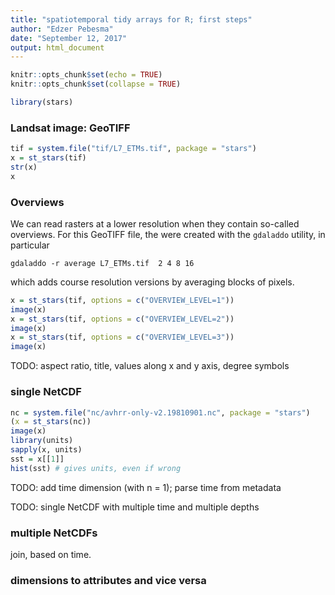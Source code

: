 ```yaml
---
title: "spatiotemporal tidy arrays for R; first steps"
author: "Edzer Pebesma"
date: "September 12, 2017"
output: html_document
---
```


```r
knitr::opts_chunk$set(echo = TRUE)
knitr::opts_chunk$set(collapse = TRUE)
```

```r
library(stars)
```

### Landsat image: GeoTIFF
```r
tif = system.file("tif/L7_ETMs.tif", package = "stars")
x = st_stars(tif)
str(x)
x
```

### Overviews
We can read rasters at a lower resolution when they contain so-called overviews. For this
GeoTIFF file, the were created with the `gdaladdo` utility, in particular
```
gdaladdo -r average L7_ETMs.tif  2 4 8 16
```
which adds course resolution versions by averaging blocks of pixels.

```r
x = st_stars(tif, options = c("OVERVIEW_LEVEL=1"))
image(x)
x = st_stars(tif, options = c("OVERVIEW_LEVEL=2"))
image(x)
x = st_stars(tif, options = c("OVERVIEW_LEVEL=3"))
image(x)
```

TODO: aspect ratio, title, values along x and y axis, degree symbols

### single NetCDF
```r
nc = system.file("nc/avhrr-only-v2.19810901.nc", package = "stars")
(x = st_stars(nc))
image(x)
library(units)
sapply(x, units)
sst = x[[1]]
hist(sst) # gives units, even if wrong
```

TODO: add time dimension (with n = 1); parse time from metadata

TODO: single NetCDF with multiple time and multiple depths

### multiple NetCDFs

join, based on time.

### dimensions to attributes and vice versa